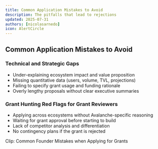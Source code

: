 ```yaml
---
title: Common Application Mistakes to Avoid
description: The pitfalls that lead to rejections
updated: 2025-07-31
authors: [nicolasarnedo]
icon: AlertCircle
---
```


## Common Application Mistakes to Avoid

### Technical and Strategic Gaps
- Under-explaining ecosystem impact and value proposition
- Missing quantitative data (users, volume, TVL, projections)
- Failing to specify grant usage and funding rationale
- Overly lengthy proposals without clear executive summaries

### Grant Hunting Red Flags for Grant Reviewers
- Applying across ecosystems without Avalanche-specific reasoning
- Waiting for grant approval before starting to build
- Lack of competitor analysis and differentiation
- No contingency plans if the grant is rejected

Clip: Common Founder Mistakes when Applying for Grants


